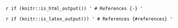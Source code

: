`r if (knitr::is_html_output()) '
# References {-}
'`

`r if (knitr::is_latex_output()) '
# References {#references}
'`
